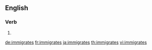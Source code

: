 ==English==

===Verb===
{{head|en|verb form}}

# {{en-third-person singular of|immigrate}}

[[de:immigrates]]
[[fr:immigrates]]
[[ja:immigrates]]
[[th:immigrates]]
[[vi:immigrates]]